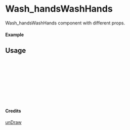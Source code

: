 
<Meta of={Wash_handsWashHands} title="unDraw/Wash_handsWashHands" />

# Wash_handsWashHands

Wash_handsWashHands component with different props.

#### Example

<Canvas of={Wash_handsWashHands.Primary} />

## Usage

```ts
import { Wash_handsWashHands } from "yadl-ui";

const Example = () => {
  return (
      <Wash_handsWashHands />
  );
};

export default Example;
```

#### Credits
[unDraw](https://undraw.co/illustrations)
